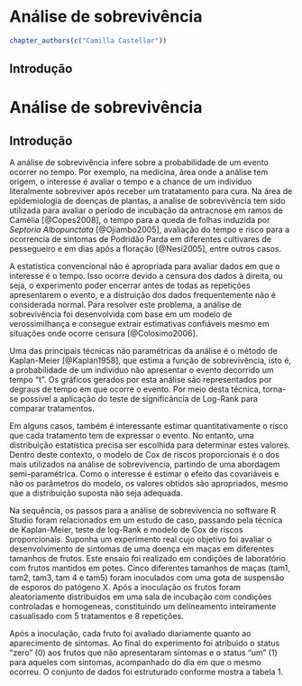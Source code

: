 # Análise de sobrevivência

```r
chapter_authors(c("Camilla Castellar"))
```

## Introdução

# Análise de sobrevivência


## Introdução 

A análise de sobrevivência infere sobre a probabilidade de um evento ocorrer no tempo. Por exemplo, na medicina, área onde a análise tem origem, o interesse é avaliar o tempo e a chance de um indivíduo literalmente sobreviver após receber um tratatamento para cura. Na área de epidemiologia de doenças de plantas, a analise de sobrevivência tem sido utilizada para avaliar o período de incubação da antracnose em ramos de Camélia [@Copes2008],  o tempo para a queda de folhas induzida por *Septoria Albopunctata* [@Ojiambo2005], avaliação do tempo e risco para a ocorrencia de sintomas de Podridão Parda em diferentes cultivares de pessegueiro e em dias após a floração [@Nesi2005], entre outros casos.  

A estatistica convencional não é apropriada para avaliar dados em que o interesse é o tempo. Isso ocorre devido a censura dos dados à direita, ou seja, o experimento poder encerrar antes de todas as repetições apresentarem o evento, e a distruição dos dados frequentemente não é considerada normal. Para resolver este problema, a análise de sobrevivência foi desenvolvida com base em um modelo de verossimilhança e consegue extrair estimativas confiáveis mesmo em situações onde ocorre censura [@Colosimo2006].

Uma das principais técnicas não paramétricas da análise é o método de Kaplan-Meier [@Kaplan1958], que estima a função de sobrevivência, isto é, a probabilidade de um indivíduo não apresentar o evento decorrido um tempo "t". Os gráficos gerados por esta análise são representados por degraus de tempo em que ocorre o evento. Por meio desta técnica, torna-se possível a aplicação do teste de significância de Log-Rank para comparar tratamentos. 

Em alguns casos, também é interessante estimar quantitativamente o risco que cada tratamento tem de expressar o evento. No entanto, uma distribuição estatística precisa ser escolhida para determinar estes valores.  Dentro deste contexto, o modelo de Cox de riscos proporcionais é o dos mais utilizados na análise de sobrevivencia, partindo de uma abordagem semi-paramétrica. Como o interesse é estimar o efeito das covariáveis e não os parâmetros do modelo, os valores obtidos são apropriados, mesmo que a distribuição suposta não seja adequada. 


Na sequência, os passos para a análise de sobrevivencia no software R Studio foram relacionados em um estudo de caso, passando pela técnica de Kaplan-Meier, teste de log-Rank e modelo de Cox de riscos proporcionais. Suponha um experimento real cujo objetivo foi avaliar o desenvolvimento de sintomas de uma doença em maças em diferentes tamanhos de frutos. Este ensaio foi realizado em condições de laboratório com frutos mantidos em potes. Cinco diferentes tamanhos de maças (tam1, tam2, tam3, tam 4 e tam5) foram inoculados com uma gota de suspensão de esporos do patógeno X. Após a inoculação os frutos foram aleatoriamente distribuidos em uma sala de incubação com condições controladas e homogeneas, constituindo um delineamento inteiramente casualisado com 5 tratamentos e 8 repetições. 

Após a inoculação, cada fruto foi avaliado diariamente quanto ao aparecimento de sintomas. Ao final do experimento foi atribuido o status "zero" (0) aos frutos que não apresentaram sintomas e o status "um" (1) para aqueles com sintomas, acompanhado do dia em que o mesmo ocorreu. O conjunto de dados foi estruturado conforme mostra a tabela 1. 




